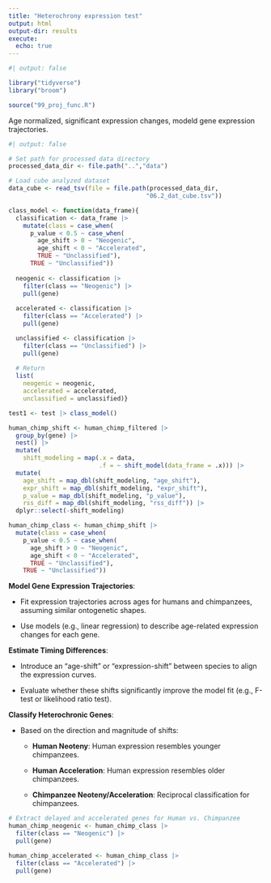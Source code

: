 ```yaml
---
title: "Heterochrony expression test"
output: html
output-dir: results
execute:
  echo: true
---
```


```r
#| output: false

library("tidyverse")
library("broom")

source("99_proj_func.R")
```

Age normalized, significant expression changes, modeld gene expression trajectories.

```r
#| output: false

# Set path for processed data directory
processed_data_dir <- file.path("..","data")

# Load cube analyzed dataset
data_cube <- read_tsv(file = file.path(processed_data_dir,
                                      "06.2_dat_cube.tsv"))
```

```r
class_model <- function(data_frame){
  classification <- data_frame |>
    mutate(class = case_when(
      p_value < 0.5 ~ case_when(
        age_shift > 0 ~ "Neogenic",
        age_shift < 0 ~ "Accelerated",
        TRUE ~ "Unclassified"),
      TRUE ~ "Unclassified"))
  
  neogenic <- classification |>
    filter(class == "Neogenic") |>
    pull(gene)
  
  accelerated <- classification |>
    filter(class == "Accelerated") |>
    pull(gene)

  unclassified <- classification |>
    filter(class == "Unclassified") |>
    pull(gene)
  
  # Return
  list(
    neogenic = neogenic,
    accelerated = accelerated,
    unclassified = unclassified)}
```

```r
test1 <- test |> class_model()

```

```r
human_chimp_shift <- human_chimp_filtered |>
  group_by(gene) |>
  nest() |>
  mutate(
    shift_modeling = map(.x = data,
                         .f = ~ shift_model(data_frame = .x))) |>
  mutate(
    age_shift = map_dbl(shift_modeling, "age_shift"),
    expr_shift = map_dbl(shift_modeling, "expr_shift"),
    p_value = map_dbl(shift_modeling, "p_value"),
    rss_diff = map_dbl(shift_modeling, "rss_diff")) |>
  dplyr::select(-shift_modeling)
```

```r
human_chimp_class <- human_chimp_shift |> 
  mutate(class = case_when(
    p_value < 0.5 ~ case_when(
      age_shift > 0 ~ "Neogenic",
      age_shift < 0 ~ "Accelerated",
      TRUE ~ "Unclassified"),
    TRUE ~ "Unclassified"))
```

**Model Gene Expression Trajectories**:

-   Fit expression trajectories across ages for humans and chimpanzees, assuming similar ontogenetic shapes.

-   Use models (e.g., linear regression) to describe age-related expression changes for each gene.

**Estimate Timing Differences**:

-   Introduce an "age-shift" or "expression-shift" between species to align the expression curves.

-   Evaluate whether these shifts significantly improve the model fit (e.g., F-test or likelihood ratio test).

**Classify Heterochronic Genes**:

-   Based on the direction and magnitude of shifts:

    -   **Human Neoteny**: Human expression resembles younger chimpanzees.

    -   **Human Acceleration**: Human expression resembles older chimpanzees.

    -   **Chimpanzee Neoteny/Acceleration**: Reciprocal classification for chimpanzees.

```r
# Extract delayed and accelerated genes for Human vs. Chimpanzee
human_chimp_neogenic <- human_chimp_class |> 
  filter(class == "Neogenic") |> 
  pull(gene)

human_chimp_accelerated <- human_chimp_class |> 
  filter(class == "Accelerated") |> 
  pull(gene)

```
